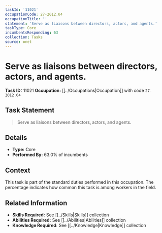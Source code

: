 ```yaml
---
taskId: '11021'
occupationCode: 27-2012.04
occupationTitle: ''
statement: 'Serve as liaisons between directors, actors, and agents.'
taskType: Core
incumbentsResponding: 63
collection: Tasks
source: onet
---
```

# Serve as liaisons between directors, actors, and agents.

**Task ID:** 11021
**Occupation:** [[../Occupations|Occupation]] with code `27-2012.04`

## Task Statement

> Serve as liaisons between directors, actors, and agents.

## Details

- **Type:** Core
- **Performed By:** 63.0% of incumbents

## Context

This task is part of the standard duties performed in this occupation. The percentage indicates how common this task is among workers in the field.

## Related Information

- **Skills Required:** See [[../Skills|Skills]] collection
- **Abilities Required:** See [[../Abilities|Abilities]] collection
- **Knowledge Required:** See [[../Knowledge|Knowledge]] collection
